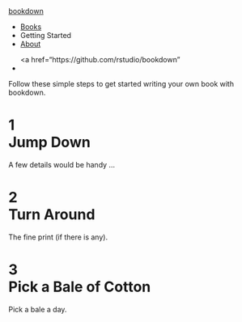 

<div id="header">
<div id="content">
<div id="nav">
<div id="logo"><a href="./">bookdown</a></div>

<ul id="navLeft">
<li class="navItem"><a href="index.html">Books</a></li>
<li class="navItem current">Getting Started</li>
<li class="navItem"><a href="#">About</a></li>
</ul>

<ul id="navRight">
<a href="https://github.com/rstudio/bookdown"<li class="gitHub"></li></a>
</div>

</ul>
</div>
</div>

<div id="main">


<div id="content" class="getStarted">

<div class="intro">Follow these simple steps to get started writing your own book with bookdown.</div>

<h1><div class="bigNumber color1">1</div>Jump Down</h1>
<div class="detail">A few details would be handy ...</div>

<h1><div class="bigNumber color2">2</div>Turn Around</h1>
<div class="detail">The fine print (if there is any).</div>

<h1><div class="bigNumber color3">3</div>Pick a Bale of Cotton</h1>
<div class="detail">Pick a bale a day.</div>


</div>
</div>

